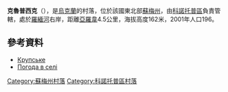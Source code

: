 {{coord|51|0|11|N|33|29|13|E|scale:100000_region:UA|display=title}}

'''克魯普西克'''（{{lang-uk|Базилівка}}），是[[烏克蘭|烏克蘭]]的村落，位於該國東北部[[蘇梅州|蘇梅州]]，由[[科諾托普區|科諾托普區]]負責管轄，處於[[羅緬河|羅緬河]]右岸，距離[[亞羅韋_(布倫區)|亞羅韋]]4.5公里，海拔高度162米，2001年人口196。

==參考資料==
* [https://web.archive.org/web/20140812023944/http://w1.c1.rada.gov.ua/pls/z7502/A005?rdat1=02.02.2010&rf7571=29093 Крупське]
* [http://weather.in.ua/ua/symskaja/12501 Погода в селі ] {{Wayback|url=http://weather.in.ua/ua/symskaja/12501 |date=20140812024354 }}

{{DEFAULTSORT:Крупське}}

[[Category:蘇梅州村落|Category:蘇梅州村落]]
[[Category:科諾托普區村落|Category:科諾托普區村落]]


{{Sumy-geo-stub}}